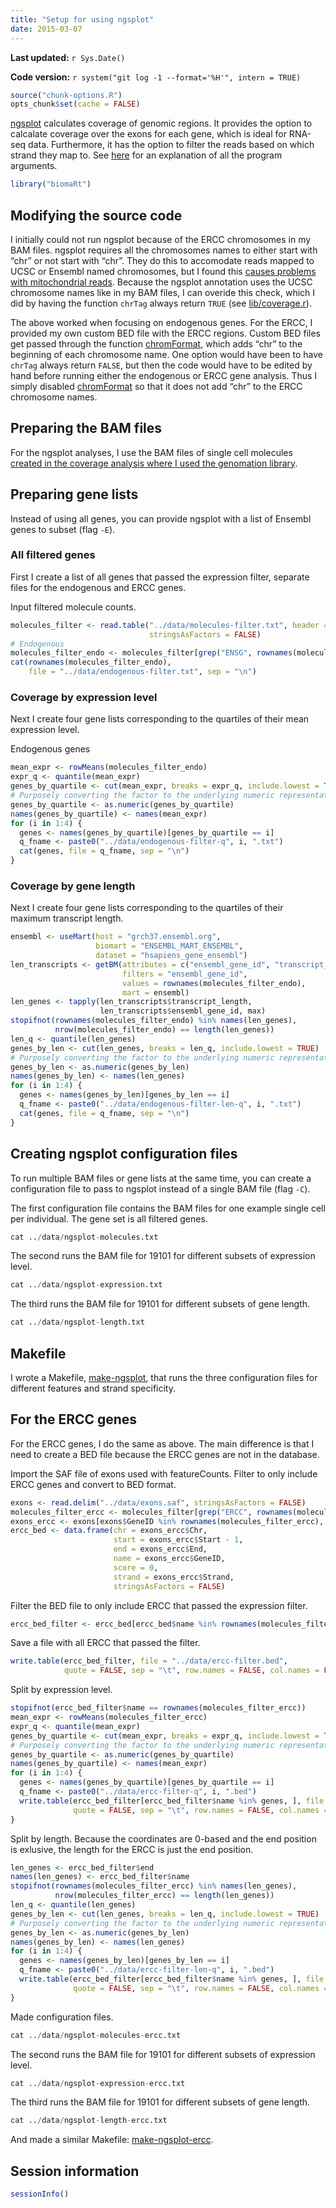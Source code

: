 ```yaml
---
title: "Setup for using ngsplot"
date: 2015-03-07
---
```


**Last updated:** `r Sys.Date()`

**Code version:** `r system("git log -1 --format='%H'", intern = TRUE)`

```r
source("chunk-options.R")
opts_chunk$set(cache = FALSE)
```

[ngsplot][] calculates coverage of genomic regions.
It provides the option to calcalate coverage over the exons for each gene, which is ideal for RNA-seq data.
Furthermore, it has the option to filter the reads based on which strand they map to.
See [here][args] for an explanation of all the program arguments.

[ngsplot]: https://github.com/shenlab-sinai/ngsplot
[args]:https://github.com/shenlab-sinai/ngsplot/wiki/ProgramArguments101

```r
library("biomaRt")
```

## Modifying the source code

I initially could not run ngsplot because of the ERCC chromosomes in my BAM files.
ngsplot requires all the chromosomes names to either start with "chr" or not start with "chr".
They do this to accomodate reads mapped to UCSC or Ensembl named chromosomes, but I found this [causes problems with mitochondrial reads][issue59].
Because the ngsplot annotation uses the UCSC chromosome names like in my BAM files, I can overide this check, which I did by having the function `chrTag` always return `TRUE` (see [lib/coverage.r][]).

The above worked when focusing on endogenous genes.
For the ERCC, I provided my own custom BED file with the ERCC regions.
Custom BED files get passed through the function [chromFormat][], which adds "chr" to the beginning of each chromosome name.
One option would have been to have `chrTag` always return `FALSE`, but then the code would have to be edited by hand before running either the endogenous or ERCC gene analysis.
Thus I simply disabled [chromFormat][] so that it does not add "chr" to the ERCC chromosome names.

[issue59]: https://github.com/shenlab-sinai/ngsplot/issues/59
[lib/coverage.r]: https://github.com/shenlab-sinai/ngsplot/blob/b73f9194e792111fa44afa8bc873a2dd2639863d/lib/coverage.r#L544
[chromFormat]: https://github.com/shenlab-sinai/ngsplot/blob/b73f9194e792111fa44afa8bc873a2dd2639863d/lib/genedb.r#L9

## Preparing the BAM files

For the ngsplot analyses, I use the BAM files of single cell molecules [created in the coverage analysis where I used the genomation library][bam].

[bam]: coverage-endogenous.html#prepare-bam-files-from-high-quality-cells

## Preparing gene lists

Instead of using all genes, you can provide ngsplot with a list of Ensembl genes to subset (flag `-E`).

### All filtered genes

First I create a list of all genes that passed the expression filter,
separate files for the endogenous and ERCC genes.

Input filtered molecule counts.

```r
molecules_filter <- read.table("../data/molecules-filter.txt", header = TRUE,
                               stringsAsFactors = FALSE)
# Endogenous
molecules_filter_endo <- molecules_filter[grep("ENSG", rownames(molecules_filter)), ]
cat(rownames(molecules_filter_endo),
    file = "../data/endogenous-filter.txt", sep = "\n")
```

### Coverage by expression level

Next I create four gene lists corresponding to the quartiles of their mean expression level.

Endogenous genes

```r
mean_expr <- rowMeans(molecules_filter_endo)
expr_q <- quantile(mean_expr)
genes_by_quartile <- cut(mean_expr, breaks = expr_q, include.lowest = TRUE)
# Purposely converting the factor to the underlying numeric representation
genes_by_quartile <- as.numeric(genes_by_quartile)
names(genes_by_quartile) <- names(mean_expr)
for (i in 1:4) {
  genes <- names(genes_by_quartile)[genes_by_quartile == i]
  q_fname <- paste0("../data/endogenous-filter-q", i, ".txt")
  cat(genes, file = q_fname, sep = "\n")
}
```

### Coverage by gene length

Next I create four gene lists corresponding to the quartiles of their maximum transcript length.

```r
ensembl <- useMart(host = "grch37.ensembl.org",
                   biomart = "ENSEMBL_MART_ENSEMBL",
                   dataset = "hsapiens_gene_ensembl")
len_transcripts <- getBM(attributes = c("ensembl_gene_id", "transcript_length"),
                         filters = "ensembl_gene_id",
                         values = rownames(molecules_filter_endo),
                         mart = ensembl)
len_genes <- tapply(len_transcripts$transcript_length,
                    len_transcripts$ensembl_gene_id, max)
stopifnot(rownames(molecules_filter_endo) %in% names(len_genes),
          nrow(molecules_filter_endo) == length(len_genes))
len_q <- quantile(len_genes)
genes_by_len <- cut(len_genes, breaks = len_q, include.lowest = TRUE)
# Purposely converting the factor to the underlying numeric representation
genes_by_len <- as.numeric(genes_by_len)
names(genes_by_len) <- names(len_genes)
for (i in 1:4) {
  genes <- names(genes_by_len)[genes_by_len == i]
  q_fname <- paste0("../data/endogenous-filter-len-q", i, ".txt")
  cat(genes, file = q_fname, sep = "\n")
}
```

## Creating ngsplot configuration files

To run multiple BAM files or gene lists at the same time, you can create a configuration file to pass to ngsplot instead of a single BAM file (flag `-C`).

The first configuration file contains the BAM files for one example single cell per individual.
The gene set is all filtered genes.

```r
cat ../data/ngsplot-molecules.txt
```

The second runs the BAM file for 19101 for different subsets of expression level.

```r
cat ../data/ngsplot-expression.txt
```

The third runs the BAM file for 19101 for different subsets of gene length.

```r
cat ../data/ngsplot-length.txt
```

## Makefile

I wrote a Makefile, [make-ngsplot][], that runs the three configuration files for different features and strand specificity.

[make-ngsplot]: https://github.com/jdblischak/singleCellSeq/tree/master/analysis/make-ngsplot

## For the ERCC genes

For the ERCC genes, I do the same as above.
The main difference is that I need to create a BED file because the ERCC genes are not in the database.

Import the SAF file of exons used with featureCounts.
Filter to only include ERCC genes and convert to BED format.

```r
exons <- read.delim("../data/exons.saf", stringsAsFactors = FALSE)
molecules_filter_ercc <- molecules_filter[grep("ERCC", rownames(molecules_filter)), ]
exons_ercc <- exons[exons$GeneID %in% rownames(molecules_filter_ercc), ]
ercc_bed <- data.frame(chr = exons_ercc$Chr,
                       start = exons_ercc$Start - 1,
                       end = exons_ercc$End,
                       name = exons_ercc$GeneID,
                       score = 0,
                       strand = exons_ercc$Strand,
                       stringsAsFactors = FALSE)
```

Filter the BED file to only include ERCC that passed the expression filter.

```r
ercc_bed_filter <- ercc_bed[ercc_bed$name %in% rownames(molecules_filter_ercc), ]
```

Save a file with all ERCC that passed the filter.

```r
write.table(ercc_bed_filter, file = "../data/ercc-filter.bed",
            quote = FALSE, sep = "\t", row.names = FALSE, col.names = FALSE)
```

Split by expression level.

```r
stopifnot(ercc_bed_filter$name == rownames(molecules_filter_ercc))
mean_expr <- rowMeans(molecules_filter_ercc)
expr_q <- quantile(mean_expr)
genes_by_quartile <- cut(mean_expr, breaks = expr_q, include.lowest = TRUE)
# Purposely converting the factor to the underlying numeric representation
genes_by_quartile <- as.numeric(genes_by_quartile)
names(genes_by_quartile) <- names(mean_expr)
for (i in 1:4) {
  genes <- names(genes_by_quartile)[genes_by_quartile == i]
  q_fname <- paste0("../data/ercc-filter-q", i, ".bed")
  write.table(ercc_bed_filter[ercc_bed_filter$name %in% genes, ], file = q_fname,
              quote = FALSE, sep = "\t", row.names = FALSE, col.names = FALSE)
}
```

Split by length.
Because the coordinates are 0-based and the end position is exlusive, the length for the ERCC is just the end position.

```r
len_genes <- ercc_bed_filter$end
names(len_genes) <- ercc_bed_filter$name
stopifnot(rownames(molecules_filter_ercc) %in% names(len_genes),
          nrow(molecules_filter_ercc) == length(len_genes))
len_q <- quantile(len_genes)
genes_by_len <- cut(len_genes, breaks = len_q, include.lowest = TRUE)
# Purposely converting the factor to the underlying numeric representation
genes_by_len <- as.numeric(genes_by_len)
names(genes_by_len) <- names(len_genes)
for (i in 1:4) {
  genes <- names(genes_by_len)[genes_by_len == i]
  q_fname <- paste0("../data/ercc-filter-len-q", i, ".bed")
  write.table(ercc_bed_filter[ercc_bed_filter$name %in% genes, ], file = q_fname,
              quote = FALSE, sep = "\t", row.names = FALSE, col.names = FALSE)  
}
```

Made configuration files.

```r
cat ../data/ngsplot-molecules-ercc.txt
```

The second runs the BAM file for 19101 for different subsets of expression level.

```r
cat ../data/ngsplot-expression-ercc.txt
```

The third runs the BAM file for 19101 for different subsets of gene length.

```r
cat ../data/ngsplot-length-ercc.txt
```

And made a similar Makefile: [make-ngsplot-ercc][].

[make-ngsplot-ercc]: https://github.com/jdblischak/singleCellSeq/tree/master/analysis/make-ngsplot-ercc

## Session information

```r
sessionInfo()
```

